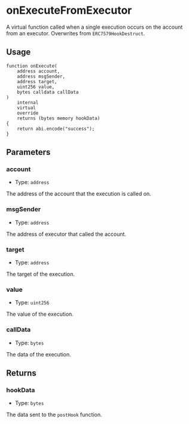 # onExecuteFromExecutor

A virtual function called when a single execution occurs on the account from an executor. Overwrites from `ERC7579HookDestruct`.

## Usage

```solidity copy
function onExecute(
    address account,
    address msgSender,
    address target,
    uint256 value,
    bytes calldata callData
)
    internal
    virtual
    override
    returns (bytes memory hookData)
{
    return abi.encode("success");
}
```

## Parameters

### account

- Type: `address`

The address of the account that the execution is called on.

### msgSender

- Type: `address`

The address of executor that called the account.

### target

- Type: `address`

The target of the execution.

### value

- Type: `uint256`

The value of the execution.

### callData

- Type: `bytes`

The data of the execution.

## Returns

### hookData

- Type: `bytes`

The data sent to the `postHook` function.
